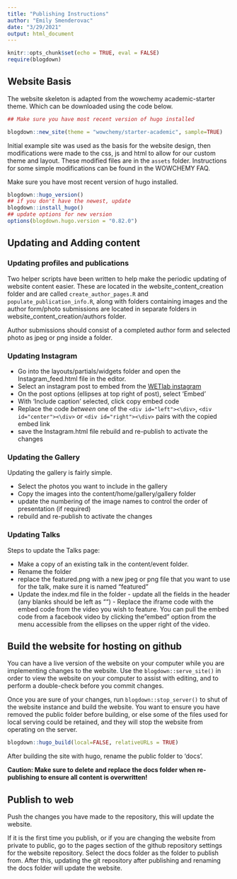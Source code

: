 ```yaml
---
title: "Publishing Instructions"
author: "Emily Smenderovac"
date: "3/29/2021"
output: html_document
---
```


```r
knitr::opts_chunk$set(echo = TRUE, eval = FALSE)
require(blogdown)
```

## Website Basis

The website skeleton is adapted from the wowchemy academic-starter theme. Which can be downloaded using the code below.

```r
## Make sure you have most recent version of hugo installed

blogdown::new_site(theme = "wowchemy/starter-academic", sample=TRUE)

```

Initial example site was used as the basis for the website design, then modifications were made to the css, js and html to allow for our custom theme and layout. These modified files are in the `assets` folder. Instructions for some simple modifications can be found in the WOWCHEMY FAQ. 


Make sure you have most recent version of hugo installed.

```r
blogdown::hugo_version()
## if you don't have the newest, update
blogdown::install_hugo()
## update options for new version
options(blogdown.hugo.version = "0.82.0")

```

## Updating and Adding content

### Updating profiles and publications
Two helper scripts have been written to help make the periodic updating of website content easier. These are located in the website_content_creation folder and are called `create_author_pages.R` and `populate_publication_info.R`, along with folders containing images and the author form/photo submissions are located in separate folders in website_content_creation/authors folder.

Author submissions should consist of a completed author form and selected photo as jpeg or png inside a folder.

### Updating Instagram

- Go into the layouts/partials/widgets folder and open the Instagram_feed.html file in the editor. 
- Select an instagram post to embed from the [WETlab instagram](https://www.instagram.com/wet_erik/)
- On the post options (ellipses at top right of post), select 'Embed'
- With 'Include caption' selected, click copy embed code
- Replace the code *between* one of the `<div id="left"><\div>`, `<div id="center"><\div>` or `<div id="right"><\div>` pairs with the copied embed link
- save the Instagram.html file rebuild and re-publish to activate the changes

### Updating the Gallery

Updating the gallery is fairly simple.

- Select the photos you want to include in the gallery
- Copy the images into the content/home/gallery/gallery folder
- update the numbering of the image names to control the order of presentation (if required)
- rebuild and re-publish to activate the changes

### Updating Talks

Steps to update the Talks page:

- Make a copy of an existing talk in the content/event folder. 
- Rename the folder
- replace the featured.png with a new jpeg or png file that you want to use for the talk, make sure it is named "featured"
- Update the index.md file in the folder
        - update all the fields in the header (any blanks should be left as "")
        - Replace the iframe code with the embed code from the video you wish to feature. You can pull the embed code from a facebook video by clicking the "embed" option from the menu accessible from the ellipses on the upper right of the video. 

## Build the website for hosting on github

You can have a live version of the website on your computer while you are implementing changes to the website. Use the `blogdown::serve_site()` in order to view the website on your computer to assist with editing, and to perform a double-check before you commit changes. 


Once you are sure of your changes, run `blogdown::stop_server()` to shut of the website instance and build the website. You want to ensure you have removed the public folder before building, or else some of the files used for local serving could be retained, and they will stop the website from operating on the server.


```r
blogdown::hugo_build(local=FALSE, relativeURLs = TRUE)
```

After building the site with hugo, rename the public folder to 'docs'.


**Caution: Make sure to delete and replace the docs folder when re-publishing to ensure all content is overwritten!**


## Publish to web

Push the changes you have made to the repository, this will update the website. 

If it is the first time you publish, or if you are changing the website from private to public, go to the pages section of the github repository settings for the website repository. Select the docs folder as the folder to publish from. After this, updating the git repository after publishing and renaming the docs folder will update the website.


